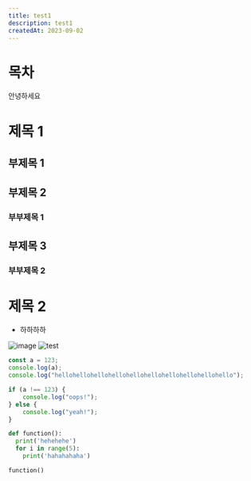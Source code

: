 ```yaml
---
title: test1
description: test1
createdAt: 2023-09-02
---
```


# 목차

안녕하세요

# 제목 1

## 부제목 1

## 부제목 2

### 부부제목 1

## 부제목 3

### 부부제목 2

# 제목 2


- 하하하하

![image](code.jpg)
![test](test.png)

```js {1-3} /console/
const a = 123;
console.log(a);
console.log("hellohellohellohellohellohellohellohellohellohello");

if (a !== 123) {
	console.log("oops!");
} else {
	console.log("yeah!");
}
```

```python
def function():
  print('hehehehe')
  for i in range(5):
    print('hahahahaha')

function()
```
